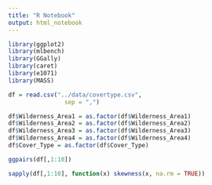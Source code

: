 ```yaml
---
title: "R Notebook"
output: html_notebook
---
```


```r
library(ggplot2)
library(mlbench)
library(GGally)
library(caret)
library(e1071)
library(MASS)
```

```r
df = read.csv("../data/covertype.csv",
                sep = ",")
```

```r
df$Wilderness_Area1 = as.factor(df$Wilderness_Area1)
df$Wilderness_Area2 = as.factor(df$Wilderness_Area2)
df$Wilderness_Area3 = as.factor(df$Wilderness_Area3)
df$Wilderness_Area4 = as.factor(df$Wilderness_Area4)
df$Cover_Type = as.factor(df$Cover_Type)
```

```r
ggpairs(df[,1:10])
```

```r
sapply(df[,1:10], function(x) skewness(x, na.rm = TRUE))
```